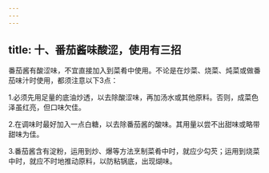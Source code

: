 ```yaml
---
---
---
```

title: 十、番茄酱味酸涩，使用有三招
---




番茄酱有酸涩味，不宜直接加入到菜肴中使用。不论是在炒菜、烧菜、炖菜或做番茄味汁时使用，都须注意以下3点：

1.必须先用足量的底油炒透，以去除酸涩味，再加汤水或其他原料。否则，成菜色泽虽红亮，但口味欠佳。

2.在调味时最好加入一点白糖，以去除番茄酱的酸味。其用量以尝不出甜味或略带甜味为佳。

3.番茄酱含有淀粉，运用到炒、爆等方法烹制菜肴中时，就应少勾芡；运用到烧菜中时，就应不时地推动原料，以防粘锅底，出现煳味。